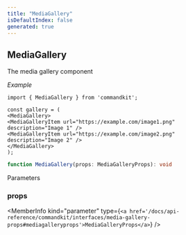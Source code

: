 ```yaml
---
title: "MediaGallery"
isDefaultIndex: false
generated: true
---
```



<!-- This file was generated from the CommandKit source. Do not modify. Instead, re-run the "docgen" script -->


## MediaGallery

<GenerationInfo sourceFile="packages/commandkit/src/components/v2/media-gallery.ts" sourceLine="27" packageName="commandkit" />

The media gallery component



*Example*

```tsx
import { MediaGallery } from 'commandkit';

const gallery = (
<MediaGallery>
<MediaGalleryItem url="https://example.com/image1.png" description="Image 1" />
<MediaGalleryItem url="https://example.com/image2.png" description="Image 2" />
</MediaGallery>
);
```

```ts title="Signature"
function MediaGallery(props: MediaGalleryProps): void
```
Parameters

### props

<MemberInfo kind="parameter" type={`<a href='/docs/api-reference/commandkit/interfaces/media-gallery-props#mediagalleryprops'>MediaGalleryProps</a>`} />

